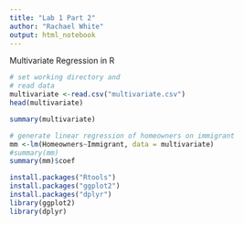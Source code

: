 ```yaml
---
title: "Lab 1 Part 2"
author: "Rachael White"
output: html_notebook
---
```


Multivariate Regression in R

```r
# set working directory and 
# read data
multivariate <-read.csv("multivariate.csv")
head(multivariate)

```
```r
summary(multivariate)
```

```r
# generate linear regression of homeowners on immigrant
mm <-lm(Homeowners~Immigrant, data = multivariate)
#summary(mm)
summary(mm)$coef 

```
```r
install.packages("Rtools")
install.packages("ggplot2")
install.packages("dplyr")
library(ggplot2)
library(dplyr)
```

